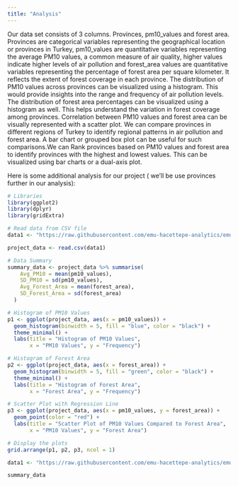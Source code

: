 ```yaml
---
title: "Analysis"
---
```


Our data set consists of 3 columns. Provinces, pm10_values and forest area. Provinces are categorical variables representing the geographical location or provinces in Turkey, pm10_values are quantitative variables representing the average PM10 values, a common measure of air quality, higher values indicate higher levels of air pollution and forest_area values are quantitative variables representing the percentage of forest area per square kilometer. It reflects the extent of forest coverage in each province. The distribution of PM10 values across provinces can be visualized using a histogram. This would provide insights into the range and frequency of air pollution levels. The distribution of forest area percentages can be visualized using a histogram as well. This helps understand the variation in forest coverage among provinces. Correlation between PM10 values and forest area can be visually represented with a scatter plot. We can compare provinces in different regions of Turkey to identify regional patterns in air pollution and forest area. A bar chart or grouped box plot can be useful for such comparisons.We can Rank provinces based on PM10 values and forest area to identify provinces with the highest and lowest values. This can be visualized using bar charts or a dual-axis plot.

Here is some additional analysis for our project ( we'll be use provinces further in our analysis):

```r
# Libraries
library(ggplot2)
library(dplyr)
library(gridExtra)

# Read data from CSV file
data1 <- "https://raw.githubusercontent.com/emu-hacettepe-analytics/emu430-fall2023-team-alti_ustu_data/master/project_data.csv"

project_data <- read.csv(data1)

# Data Summary
summary_data <- project_data %>% summarise(
    Avg_PM10 = mean(pm10_values),
    SD_PM10 = sd(pm10_values),
    Avg_Forest_Area = mean(forest_area),
    SD_Forest_Area = sd(forest_area)
  )

# Histogram of PM10 Values
p1 <- ggplot(project_data, aes(x = pm10_values)) +
  geom_histogram(binwidth = 5, fill = "blue", color = "black") +
  theme_minimal() +
  labs(title = "Histogram of PM10 Values",
       x = "PM10 Values", y = "Frequency")

# Histogram of Forest Area
p2 <- ggplot(project_data, aes(x = forest_area)) +
  geom_histogram(binwidth = 5, fill = "green", color = "black") +
  theme_minimal() +
  labs(title = "Histogram of Forest Area",
       x = "Forest Area", y = "Frequency")

# Scatter Plot with Regression Line
p3 <- ggplot(project_data, aes(x = pm10_values, y = forest_area)) +
  geom_point(color = "red") +
  labs(title = "Scatter Plot of PM10 Values Compared to Forest Area",
       x = "PM10 Values", y = "Forest Area")

# Display the plots
grid.arrange(p1, p2, p3, ncol = 1)

data1 <- "https://raw.githubusercontent.com/emu-hacettepe-analytics/emu430-fall2023-team-alti_ustu_data/master/project_data.csv"

summary_data

```
